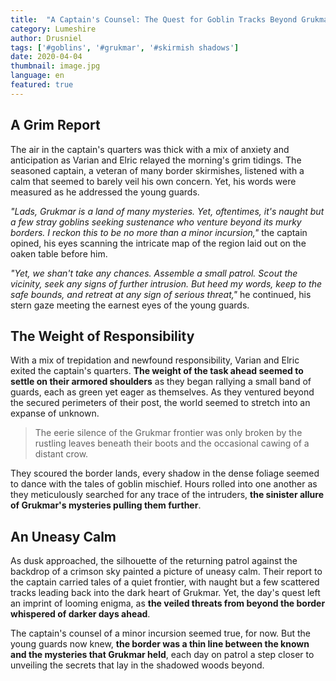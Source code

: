 ```yaml
---
title:  "A Captain's Counsel: The Quest for Goblin Tracks Beyond Grukmar's Veil"
category: Lumeshire
author: Drusniel
tags: ['#goblins', '#grukmar', '#skirmish shadows']
date: 2020-04-04
thumbnail: image.jpg
language: en
featured: true
---
```


## A Grim Report

The air in the captain's quarters was thick with a mix of anxiety and anticipation as Varian and Elric relayed the morning's grim tidings. The seasoned captain, a veteran of many border skirmishes, listened with a calm that seemed to barely veil his own concern. Yet, his words were measured as he addressed the young guards.

*"Lads, Grukmar is a land of many mysteries. Yet, oftentimes, it's naught but a few stray goblins seeking sustenance who venture beyond its murky borders. I reckon this to be no more than a minor incursion,"* the captain opined, his eyes scanning the intricate map of the region laid out on the oaken table before him.

*"Yet, we shan't take any chances. Assemble a small patrol. Scout the vicinity, seek any signs of further intrusion. But heed my words, keep to the safe bounds, and retreat at any sign of serious threat,"* he continued, his stern gaze meeting the earnest eyes of the young guards.

## The Weight of Responsibility

With a mix of trepidation and newfound responsibility, Varian and Elric exited the captain's quarters. **The weight of the task ahead seemed to settle on their armored shoulders** as they began rallying a small band of guards, each as green yet eager as themselves. As they ventured beyond the secured perimeters of their post, the world seemed to stretch into an expanse of unknown.

> The eerie silence of the Grukmar frontier was only broken by the rustling leaves beneath their boots and the occasional cawing of a distant crow.

They scoured the border lands, every shadow in the dense foliage seemed to dance with the tales of goblin mischief. Hours rolled into one another as they meticulously searched for any trace of the intruders, **the sinister allure of Grukmar's mysteries pulling them further**.

## An Uneasy Calm

As dusk approached, the silhouette of the returning patrol against the backdrop of a crimson sky painted a picture of uneasy calm. Their report to the captain carried tales of a quiet frontier, with naught but a few scattered tracks leading back into the dark heart of Grukmar. Yet, the day's quest left an imprint of looming enigma, as **the veiled threats from beyond the border whispered of darker days ahead**.

The captain's counsel of a minor incursion seemed true, for now. But the young guards now knew, **the border was a thin line between the known and the mysteries that Grukmar held**, each day on patrol a step closer to unveiling the secrets that lay in the shadowed woods beyond.